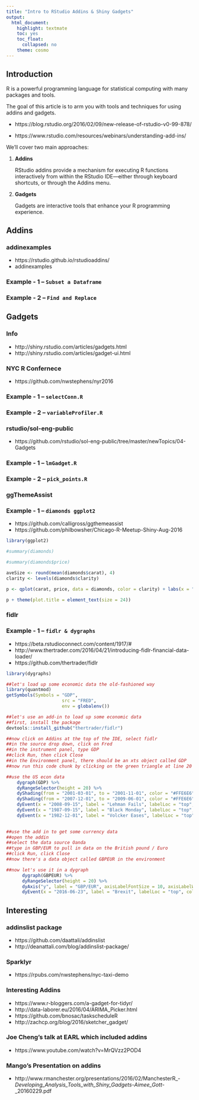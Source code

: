 ```yaml
---
title: "Intro to RStudio Addins & Shiny Gadgets"
output: 
  html_document: 
    highlight: textmate
    toc: yes
    toc_float: 
      collapsed: no
    theme: cosmo
---
```


## Introduction

R is a powerful programming language for statistical computing with many packages and tools.

The goal of this article is to arm you with tools and techniques for using addins and gadgets.

 - https://blog.rstudio.org/2016/02/09/new-release-of-rstudio-v0-99-878/
 
 - https://www.rstudio.com/resources/webinars/understanding-add-ins/

We'll cover two main approaches:

1. **Addins**

    RStudio addins provide a mechanism for executing R functions interactively from within the RStudio IDE—either through keyboard shortcuts, or through the Addins menu.

2. **Gadgets**
  
    Gadgets are interactive tools that enhance your R programming experience.

## Addins

### addinexamples

 - https://rstudio.github.io/rstudioaddins/
 - addinexamples
 
### Example - 1 -- `Subset a Dataframe` 

### Example - 2 -- `Find and Replace` 

## Gadgets

### Info

 - http://shiny.rstudio.com/articles/gadgets.html
 - http://shiny.rstudio.com/articles/gadget-ui.html

### NYC R Confernece

 - https://github.com/nwstephens/nyr2016

### Example - 1 -- `selectConn.R` 

### Example - 2 -- `variableProfiler.R` 

### rstudio/sol-eng-public

 - https://github.com/rstudio/sol-eng-public/tree/master/newTopics/04-Gadgets

### Example - 1 -- `lmGadget.R` 

### Example - 2 -- `pick_points.R` 

### ggThemeAssist

### Example - 1 -- `diamonds ggplot2`

- https://github.com/calligross/ggthemeassist
- https://github.com/philbowsher/Chicago-R-Meetup-Shiny-Aug-2016

```r

library(ggplot2)

#summary(diamonds)

#summary(diamonds$price)

aveSize <- round(mean(diamonds$carat), 4)
clarity <- levels(diamonds$clarity)

p <- qplot(carat, price, data = diamonds, color = clarity) + labs(x = "Carat", y = "Price") + labs(title = "Diamond Pricing")

p + theme(plot.title = element_text(size = 24))
```

### fidlr

### Example - 1 -- `fidlr & dygraphs`

- https://beta.rstudioconnect.com/content/1917/#
- http://www.thertrader.com/2016/04/21/introducing-fidlr-financial-data-loader/
- https://github.com/thertrader/fidlr


```r
library(dygraphs)
```


```r
##let's load up some economic data the old-fashioned way
library(quantmod)
getSymbols(Symbols = "GDP",
                     src = "FRED",
                     env = globalenv())
```


```r

##let's use an add-in to load up some economic data
##first, install the package
devtools::install_github("thertrader/fidlr")

##now click on Addins at the top of the IDE, select fidlr
##in the source drop down, click on Fred
##in the instrument panel, type GDP
##click Run, then click Close
##in the Environment panel, there should be an xts object called GDP
##now run this code chunk by clicking on the green triangle at line 20

##use the US econ data
    dygraph(GDP) %>%
    dyRangeSelector(height = 20) %>%
    dyShading(from = "2001-03-01", to = "2001-11-01", color = "#FFE6E6") %>%
    dyShading(from = "2007-12-01", to = "2009-06-01", color = "#FFE6E6") %>% 
    dyEvent(x = "2008-09-15", label = "Lehman Fails", labelLoc = "top", color = "red") %>% 
    dyEvent(x = "1987-09-15", label = "Black Monday", labelLoc = "top", color = "black") %>% 
    dyEvent(x = "1982-12-01", label = "Volcker Eases", labelLoc = "top", color = "green")
    
```


```r
##use the add in to get some currency data
##open the addin
##select the data source Oanda
##type in GBP/EUR to pull in data on the British pound / Euro
##click Run, click Close
##now there's a data object called GBPEUR in the environment

##now let's use it in a dygraph
      dygraph(GBPEUR) %>%
      dyRangeSelector(height = 20) %>%
      dyAxis("y", label = "GBP/EUR", axisLabelFontSize = 10, axisLabelWidth = 70) %>% 
      dyEvent(x = "2016-06-23", label = "Brexit", labelLoc = "top", color = "blue")
```


## Interesting

### addinslist package

- https://github.com/daattali/addinslist
- http://deanattali.com/blog/addinslist-package/

### Sparklyr

 - https://rpubs.com/nwstephens/nyc-taxi-demo
 
### Interesting Addins

 - https://www.r-bloggers.com/a-gadget-for-tidyr/
 - http://data-laborer.eu/2016/04/ARIMA_Picker.html
 - https://github.com/bnosac/taskscheduleR
 - http://zachcp.org/blog/2016/sketcher_gadget/
 
### Joe Cheng's talk at EARL which included addins

 - https://www.youtube.com/watch?v=MrQVzz2POD4
 
### Mango's Presentation on addins

- http://www.rmanchester.org/presentations/2016/02/ManchesterR_-_Developing_Analysis_Tools_with_Shiny_Gadgets_-_Aimee_Gott_-_20160229.pdf